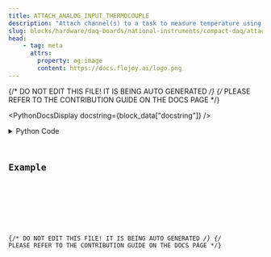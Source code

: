 ```yaml
---
title: ATTACH_ANALOG_INPUT_THERMOCOUPLE
description: "Attach channel(s) to a task to measure temperature using a thermocouple."
slug: blocks/hardware/daq-boards/national-instruments/compact-daq/attach-analog-input-thermocouple
head:
    - tag: meta
      attrs:
        property: og:image
        content: https://docs.flojoy.ai/logo.png
---
```


{/* DO NOT EDIT THIS FILE! IT IS BEING AUTO GENERATED */}
{/* PLEASE REFER TO THE CONTRIBUTION GUIDE ON THE DOCS PAGE */}


<PythonDocsDisplay docstring={block_data["docstring"]} />
<details>
<summary>Python Code</summary>



<Code code={pythonCode} lang="py" wrap theme="dracula" />

[Find this Flojoy Block on GitHub](https://github.com/flojoy-ai/blocks/blob/main/blocks/HARDWARE/DAQ_BOARDS/NATIONAL_INSTRUMENTS/COMPACT_DAQ/ATTACH_ANALOG_INPUT_THERMOCOUPLE/ATTACH_ANALOG_INPUT_THERMOCOUPLE.py)

</details>

## Example


<GetHelpWidget />


<AppDisplay app={app} blockName="ATTACH_ANALOG_INPUT_THERMOCOUPLE" client:visible />


<Example />

{/* DO NOT EDIT THIS FILE! IT IS BEING AUTO GENERATED */}
{/* PLEASE REFER TO THE CONTRIBUTION GUIDE ON THE DOCS PAGE */}

